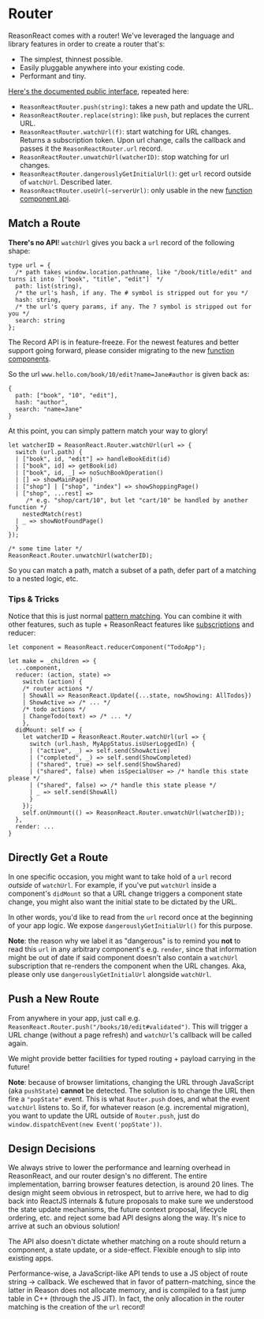 # Router

ReasonReact comes with a router! We've leveraged the language and library features in order to create a router that's:

- The simplest, thinnest possible.
- Easily pluggable anywhere into your existing code.
- Performant and tiny.

[Here's the documented public interface](https://github.com/reasonml/reason-react/blob/master/src/ReasonReactRouter.rei), repeated here:

- `ReasonReactRouter.push(string)`: takes a new path and update the URL.
- `ReasonReactRouter.replace(string)`: like `push`, but replaces the current URL.
- `ReasonReactRouter.watchUrl(f)`: start watching for URL changes. Returns a subscription token. Upon url change, calls the callback and passes it the `ReasonReactRouter.url` record.
- `ReasonReactRouter.unwatchUrl(watcherID)`: stop watching for url changes.
- `ReasonReactRouter.dangerouslyGetInitialUrl()`: get `url` record outside of `watchUrl`. Described later.
- `ReasonReactRouter.useUrl(~serverUrl)`: only usable in the new [function component api](components).

## Match a Route

**There's no API**! `watchUrl` gives you back a `url` record of the following shape:

```reason
type url = {
  /* path takes window.location.pathname, like "/book/title/edit" and turns it into `["book", "title", "edit"]` */
  path: list(string),
  /* the url's hash, if any. The # symbol is stripped out for you */
  hash: string,
  /* the url's query params, if any. The ? symbol is stripped out for you */
  search: string
};
```

<Warn>

The Record API is in feature-freeze. For the newest features and better support going forward, please consider migrating to the new <a href="/docs/reason-react/latest/components">function components</a>.

</Warn>

So the url `www.hello.com/book/10/edit?name=Jane#author` is given back as:

```reason
{
  path: ["book", "10", "edit"],
  hash: "author",
  search: "name=Jane"
}
```

At this point, you can simply pattern match your way to glory!

```reason
let watcherID = ReasonReact.Router.watchUrl(url => {
  switch (url.path) {
  | ["book", id, "edit"] => handleBookEdit(id)
  | ["book", id] => getBook(id)
  | ["book", id, _] => noSuchBookOperation()
  | [] => showMainPage()
  | ["shop"] | ["shop", "index"] => showShoppingPage()
  | ["shop", ...rest] =>
     /* e.g. "shop/cart/10", but let "cart/10" be handled by another function */
    nestedMatch(rest)
  | _ => showNotFoundPage()
  }
});

/* some time later */
ReasonReact.Router.unwatchUrl(watcherID);
```

So you can match a path, match a subset of a path, defer part of a matching to a nested logic, etc.

### Tips & Tricks

Notice that this is just normal [pattern matching](/docs/manual/latest/pattern-matching-destructuring). You can combine it with other features, such as tuple + ReasonReact features like [subscriptions](subscriptions-helper.md) and reducer:

```reason
let component = ReasonReact.reducerComponent("TodoApp");

let make = _children => {
  ...component,
  reducer: (action, state) =>
    switch (action) {
    /* router actions */
    | ShowAll => ReasonReact.Update({...state, nowShowing: AllTodos})
    | ShowActive => /* ... */
    /* todo actions */
    | ChangeTodo(text) => /* ... */
    },
  didMount: self => {
    let watcherID = ReasonReact.Router.watchUrl(url => {
      switch (url.hash, MyAppStatus.isUserLoggedIn) {
      | ("active", _) => self.send(ShowActive)
      | ("completed", _) => self.send(ShowCompleted)
      | ("shared", true) => self.send(ShowShared)
      | ("shared", false) when isSpecialUser => /* handle this state please */
      | ("shared", false) => /* handle this state please */
      | _ => self.send(ShowAll)
      }
    });
    self.onUnmount(() => ReasonReact.Router.unwatchUrl(watcherID));
  },
  render: ...
}
```

## Directly Get a Route

In one specific occasion, you might want to take hold of a `url` record _outside_ of `watchUrl`. For example, if you've put `watchUrl` inside a component's `didMount` so that a URL change triggers a component state change, you might also want the initial state to be dictated by the URL.

In other words, you'd like to read from the `url` record once at the beginning of your app logic. We expose `dangerouslyGetInitialUrl()` for this purpose.

**Note**: the reason why we label it as "dangerous" is to remind you **not** to read this `url` in any arbitrary component's e.g. `render`, since that information might be out of date if said component doesn't also contain a `watchUrl` subscription that re-renders the component when the URL changes. Aka, please only use `dangerouslyGetInitialUrl` alongside `watchUrl`.

## Push a New Route

From anywhere in your app, just call e.g. `ReasonReact.Router.push("/books/10/edit#validated")`. This will trigger a URL change (without a page refresh) and `watchUrl`'s callback will be called again.

We might provide better facilities for typed routing + payload carrying in the future!

**Note**: because of browser limitations, changing the URL through JavaScript (aka `pushState`) **cannot** be detected. The solution is to change the URL then fire a `"popState"` event. This is what `Router.push` does, and what the event `watchUrl` listens to. So if, for whatever reason (e.g. incremental migration), you want to update the URL outside of `Router.push`, just do `window.dispatchEvent(new Event('popState'))`.

## Design Decisions

We always strive to lower the performance and learning overhead in ReasonReact, and our router design's no different. The entire implementation, barring browser features detection, is around 20 lines. The design might seem obvious in retrospect, but to arrive here, we had to dig back into ReactJS internals & future proposals to make sure we understood the state update mechanisms, the future context proposal, lifecycle ordering, etc. and reject some bad API designs along the way. It's nice to arrive at such an obvious solution!

The API also doesn't dictate whether matching on a route should return a component, a state update, or a side-effect. Flexible enough to slip into existing apps.

Performance-wise, a JavaScript-like API tends to use a JS object of route string -> callback. We eschewed that in favor of pattern-matching, since the latter in Reason does not allocate memory, and is compiled to a fast jump table in C++ (through the JS JIT). In fact, the only allocation in the router matching is the creation of the `url` record!
